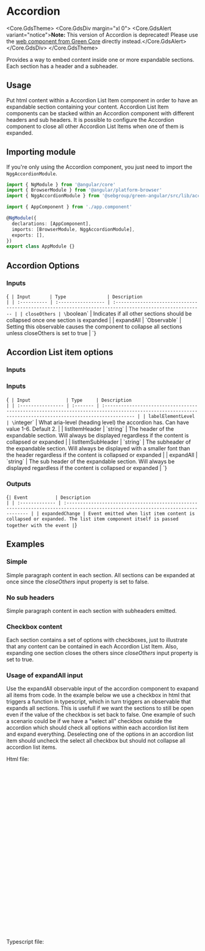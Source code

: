 
<Meta of={Stories} />

# Accordion

<Core.GdsTheme>
  <Core.GdsDiv margin="xl 0">
    <Core.GdsAlert variant="notice">**Note:** This version of Accordion is deprecated! Please use the [web component from Green Core](https://storybook.seb.io/latest/core/?path=/docs/components-details--docs) directly instead.</Core.GdsAlert>
  </Core.GdsDiv>
</Core.GdsTheme>

Provides a way to embed content inside one or more expandable sections. Each section has a header and a subheader.

## Usage

Put html content within a Accordion List Item component in order to have an expandable section containing your content. Accordion List Item components can be stacked within an Accordion component with different headers and sub headers.
It is possible to configure the Accordion component to close all other Accordion List Items when one of them is expanded.

## Importing module

If you're only using the Accordion component, you just need to import the `NggAccordionModule`.

```typescript
import { NgModule } from '@angular/core'
import { BrowserModule } from '@angular/platform-browser'
import { NggAccordionModule } from '@sebgroup/green-angular/src/lib/accordion'

import { AppComponent } from './app.component'

@NgModule({
  declarations: [AppComponent],
  imports: [BrowserModule, NggAccordionModule],
  exports: [],
})
export class AppModule {}
```

## Accordion Options

### Inputs

<Markdown>{`
| Input       | Type               | Description                                                                                             |
| :---------- | :----------------- | :------------------------------------------------------------------------------------------------------ |
| closeOthers | \`boolean\`          | Indicates if all other sections should be collapsed once one section is expanded                        |
| expandAll   | \`Observable<void>\` | Setting this observable causes the component to collapse all sections unless closeOthers is set to true |
`}</Markdown>

## Accordion List item options

### Inputs

### Inputs

<Markdown>{`
| Input             | Type     | Description                                                                                                                                              |
| :---------------- | :------- | :------------------------------------------------------------------------------------------------------------------------------------------------------- |
| labelElementLevel | \`integer\` | What aria-level (heading level) the accordion has. Can have value 1-6. Default 2.                                                                       |
| listItemHeader    | \`string\` | The header of the expandable section. Will always be displayed regardless if the content is collapsed or expanded                                        |
| listItemSubHeader | \`string\` | The subheader of the expandable section. Will always be displayed with a smaller font than the header regardless if the content is collapsed or expanded |
| expandAll         | \`string\` | The sub header of the expandable section. Will always be displayed regardless if the content is collapsed or expanded                                    |
`}</Markdown>

### Outputs

<Markdown>{`
| Event          | Description                                                                                                                     |
| :------------- | :------------------------------------------------------------------------------------------------------------------------------ |
| expandedChange | Event emitted when list item content is collapsed or expanded. The list item component itself is passed together with the event |
`}</Markdown>

## Examples

### Simple

Simple paragraph content in each section. All sections can be expanded at once since the _closeOthers_ input property is set to false.

<Canvas of={Stories.Simple} />

### No sub headers

Simple paragraph content in each section with subheaders emitted.

<Canvas of={Stories.Nosubheaders} />

### Checkbox content

Each section contains a set of options with checkboxes, just to illustrate that any content can be contained in each Accordion List Item. Also, expanding one section closes the others since _closeOthers_ input property is set to true.

<Canvas of={Stories.Closeothers} />

### Usage of expandAll input

Use the expandAll observable input of the accordion component to exapand all items from code. In the example below we use a checkbox in html that triggers a function in typescript, which in turn triggers an observable that expands all sections.
This is usefull if we want the sections to still be open even if the value of the checkbox is set back to false.
One example of such a scenario could be if we have a "select all" checkbox outside the accordion which should check all options within each accordion list item and expand everything. Deselecting one of the options in an accordion list item should uncheck the select all checkbox but should not collapse all accordion list items.

Html file:

```html
<div>
  <input type="checkbox" (checkedChange)="selectAllAndExpandEverything()
   label="Select all and expand everything." />
  <ngg-accordion [expandAll]="expandAllObservable">
    <ngg-accordion-list-item listItemHeader="First section" listItemSubHeader="The first section">
       <div>
          <label class="form-control">
            <input type="checkbox" />
            <span>Option one.</span>
            <i></i>
          </label>
          <label class="form-control">
            <input type="checkbox" />
            <span>Option two.</span>
            <i></i>
          </label>
       </div>
    </ngg-accordion-list-item>
    <ngg-accordion-list-item listItemHeader="Second section" listItemSubHeader="The second section">
      <div>
          <label class="form-control">
            <input type="checkbox" />
            <span>Option three.</span>
            <i></i>
          </label>
       </div>
    </ngg-accordion-list-item>
  </ngg-accordion>
</div>

```

Typescript file:

```typescript

public expandAllSubject: Subject<void> = new Subject<void>();
public expandAllObservable: Observable<void> = this.expandAllSubject.asObservable();

public selectAllAndExpandEverything: void {
  // code for selecting all  options  ...
  // ...

  //expand all sections
  this.expandAllSubject.next();
}
```
